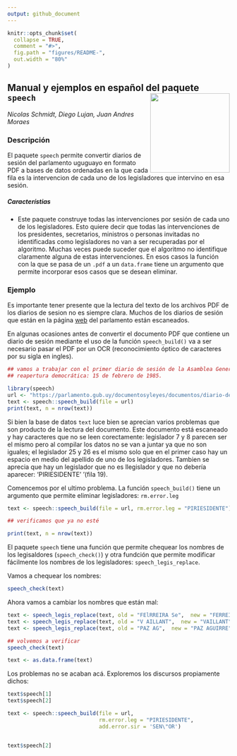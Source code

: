 ```yaml
---
output: github_document
---
```



```r
knitr::opts_chunk$set(
  collapse = TRUE,
  comment = "#>",
  fig.path = "figures/README-",
  out.width = "80%"
)
```

## Manual y ejemplos en español del paquete `speech` <img src='figures/logo.png' align="right" height="180" />

_Nicolas Schmidt, Diego Lujan, Juan Andres Moraes_


### Descripción

El paquete `speech` permite convertir diarios de sesión del parlamento uguguayo en formato PDF a bases de datos ordenadas en la que cada fila es la intervencion de cada uno de los legisladores que intervino en esa sesión.


##### Característias

* Este paquete construye todas las intervenciones por sesión de cada uno de los legisladores. Esto quiere decir que todas las intervenciones de los presidentes, secretarios, ministros o personas invitadas no identificadas como legisladores no van a ser recuperadas por el algoritmo. Muchas veces puede suceder que el algoritmo no identifique claramente alguna de estas intervenciones. En esos casos la función con la que se pasa de un `.pdf` a un `data.frame` tiene un argumento que permite incorporar esos casos que se desean eliminar.




### Ejemplo

Es importante tener presente que la lectura del texto de los archivos PDF de los diarios de sesion no es siempre clara. Muchos de los diarios de sesión que están en la página [web](https://parlamento.gub.uy/documentosyleyes/documentos/diarios-de-sesion) del parlamento están escaneados. 

En algunas ocasiones antes de convertir el documento PDF que contiene un diario de sesión mediante el uso de la función `speech_build()` va a ser necesario pasar el PDF por un OCR (reconocimiento óptico de caracteres por su sigla en ingles).

```r
## vamos a trabajar con el primer diario de sesión de la Asamblea General desde la 
## reapertura democrática: 15 de febrero de 1985.

library(speech)
url <- "https://parlamento.gub.uy/documentosyleyes/documentos/diario-de-sesion/asambleageneral/1/IMG/0?width=800&height=600&hl=en_US1&iframe=true&rel=nofollow"
text <- speech::speech_build(file = url)
print(text, n = nrow(text))
```

Si bien la base de datos `text` luce bien se aprecian varios problemas que son producto de la lectura del documento. Este documento está escaneado y hay caracteres que no se leen corectamente: legislador 7 y 8 parecen ser el mismo pero al compilar los datos no se van a juntar ya que no son iguales; el legislador 25 y 26 es el mismo solo que en el primer caso hay un espacio en medio del apellido de uno de los legisladores. Tambien se aprecia que hay un legislador que no es llegislador y que no debería aparecer: 'PIRIESIDENTE' '(fila 19).


Comencemos por el ultimo problema. La función `speech_build()` tiene un argumento que permite eliminar legisladores: `rm.error.leg`

```r
text <- speech::speech_build(file = url, rm.error.leg = "PIRIESIDENTE")

## verificamos que ya no esté

print(text, n = nrow(text))
```

El paquete `speech` tiene una función que permite chequear los nombres de los legisaldores (`speech_check()`) y otra fundción que permite modificar fácilmente los nombres de los legisladores: `speech_legis_replace`.

Vamos a chequear los nombres:
```r
speech_check(text)
```

Ahora vamos a cambiar los nombres que están mal:
```r
text <- speech_legis_replace(text, old = "FElRREIRA Se",  new = "FERREIRA")
text <- speech_legis_replace(text, old = "V AILLANT",  new = "VAILLANT")
text <- speech_legis_replace(text, old = "PAZ AG",  new = "PAZ AGUIRRE")

## volvemos a verificar
speech_check(text)
```

```r
text <- as.data.frame(text)
```
Los problemas no se acaban acá. Exploremos los discursos propiamente dichos:

```r
text$speech[1]
text$speech[2]

```

```r
text <- speech::speech_build(file = url, 
                             rm.error.leg = "PIRIESIDENTE", 
                             add.error.sir = 'SEN\"OR')


text$speech[2]
```







